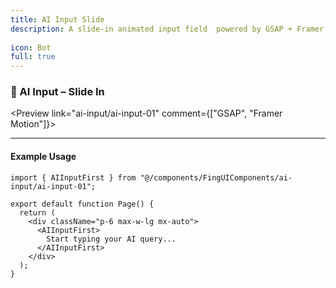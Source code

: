 ```yaml
---
title: AI Input Slide
description: A slide-in animated input field  powered by GSAP + Framer Motion,Useful for attention-grabbing UIs where the input should appear with a transition.
 
icon: Bot
full: true
---
```






### 🔹 AI Input – Slide In


<Preview link="ai-input/ai-input-01" comment={["GSAP", "Framer Motion"]}>
  <AIInputFirst />
</Preview>


---
#### Example Usage
```tsx
import { AIInputFirst } from "@/components/FingUIComponents/ai-input/ai-input-01";

export default function Page() {
  return (
    <div className="p-6 max-w-lg mx-auto">
      <AIInputFirst>
        Start typing your AI query...
      </AIInputFirst>
    </div>
  );
}





